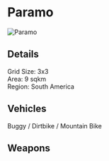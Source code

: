 # Paramo  

![Paramo](/img/maps/paramo.jpeg)

## Details

Grid Size: 3x3  
Area: 9 sqkm  
Region: South America   

## Vehicles

Buggy / Dirtbike / Mountain Bike  

## Weapons